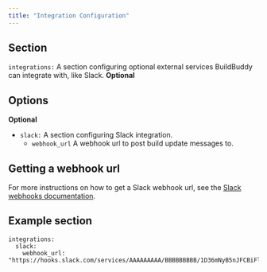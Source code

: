 ```yaml
---
title: "Integration Configuration"
---
```


## Section[](#section "Direct link to Section")

`integrations:` A section configuring optional external services BuildBuddy can integrate with, like Slack. **Optional**

## Options[](#options "Direct link to Options")

**Optional**

* `slack:` A section configuring Slack integration.  
   * `webhook_url` A webhook url to post build update messages to.

## Getting a webhook url[](#getting-a-webhook-url "Direct link to Getting a webhook url")

For more instructions on how to get a Slack webhook url, see the [Slack webhooks documentation](https://api.slack.com/messaging/webhooks#getting%5Fstarted).

## Example section[](#example-section "Direct link to Example section")

```
integrations:
  slack:
    webhook_url: "https://hooks.slack.com/services/AAAAAAAAA/BBBBBBBBB/1D36mNyB5nJFCBiFlIOUsKzkW"

```
